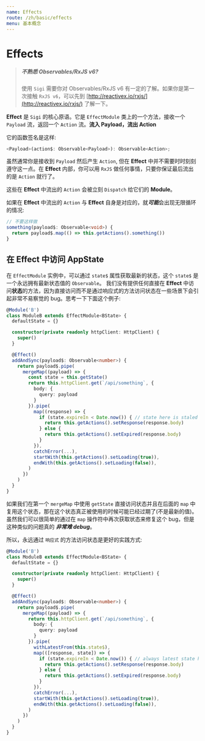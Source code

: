 ```yaml
---
name: Effects
route: /zh/basic/effects
menu: 基本概念
---
```


# Effects

>##### 不熟悉 Observables/RxJS v6?
> 使用 `Sigi` 需要你对 Observables/RxJS v6 有一定的了解。如果你是第一次接触 `RxJS v6`，可以先到 [http://reactivex.io/rxjs/](http://reactivex.io/rxjs/) 了解一下。

**Effect** 是 `Sigi` 的核心原语。它是 `EffectModule` 类上的一个方法，接收一个 `Payload` 流，返回一个 `Action` 流。**流入 Payload，流出 Action**

它的函数签名是这样:

```ts
<Payload>(action$: Observable<Payload>): Observable<Action>;
```

虽然通常你是接收到 `Payload` 然后产生 `Action`, 但在 **Effect** 中并不需要时时刻刻遵守这一点。在 **Effect** 内部，你可以用 `RxJS` 做任何事情，只要你保证最后流出的是 `Action` 就行了。

这些在 **Effect** 中流出的 `Action` 会被立刻 `Dispatch` 给它们的 **Module**。

如果在 **Effect** 中流出的 `Action` 与 **Effect** 自身是对应的，就***可能***会出现无限循环的情况:

```typescript
// 不要这样做
something(payload$: Observable<void>) {
  return payload$.map(() => this.getActions().something())
}
```

## 在 **Effect** 中访问 **AppState**
在 `EffectModule` 实例中，可以通过 `state$` 属性获取最新的状态，这个 `state$` 是一个永远拥有最新状态值的 `Observable`。
我们没有提供任何直接在 **Effect** 中访问**状态**的方法，因为直接访问而不是通过响应式的方法访问状态在一些场景下会引起非常不易察觉的 bug。思考一下下面这个例子:

```ts
@Module('B')
class ModuleB extends EffectModule<BState> {
  defaultState = {}

  constructor(private readonly httpClient: HttpClient) {
    super()
  }

  @Effect()
  addAndSync(payload$: Observable<number>) {
    return payload$.pipe(
      mergeMap((payload) => {
        const state = this.getState()
        return this.httpClient.get(`/api/something`, {
          body: {
            query: payload
          }
        }).pipe(
          map((response) => {
            if (state.expireIn < Date.now()) { // state here is staled
              return this.getActions().setResponse(response.body)
            } else {
              return this.getActions().setExpired(response.body)
            }
          }),
          catchError(...),
          startWith(this.getActions().setLoading(true)),
          endWith(this.getActions().setLoading(false)),
        )
      })
    )
  }
}
```

如果我们在第一个 `mergeMap` 中使用 `getState` 直接访问状态并且在后面的 `map` 中复用这个状态，那在这个状态真正被使用的时候可能已经过期了(不是最新的值)。虽然我们可以很简单的通过在 `map` 操作符中再次获取状态来修复这个 bug，但是这种类似的问题真的 ***非常难 debug***。

所以，永远通过 `响应式` 的方法访问状态是更好的实践方式:

```ts
@Module('B')
class ModuleB extends EffectModule<BState> {
  defaultState = {}

  constructor(private readonly httpClient: HttpClient) {
    super()
  }

  @Effect()
  addAndSync(payload$: Observable<number>) {
    return payload$.pipe(
      mergeMap((payload) => {
        return this.httpClient.get(`/api/something`, {
          body: {
            query: payload
          }
        }).pipe(
          withLatestFrom(this.state$),
          map(([response, state]) => {
            if (state.expireIn < Date.now()) { // always latest state here
              return this.getActions().setResponse(response.body)
            } else {
              return this.getActions().setExpired(response.body)
            }
          }),
          catchError(...),
          startWith(this.getActions().setLoading(true)),
          endWith(this.getActions().setLoading(false)),
        )
      })
    )
  }
}
```
